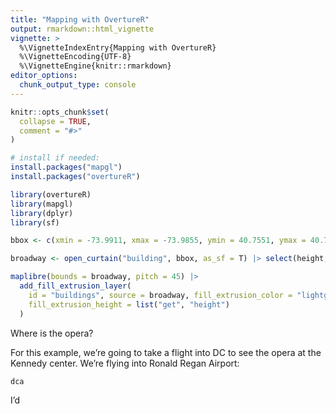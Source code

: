 ```yaml
---
title: "Mapping with OvertureR"
output: rmarkdown::html_vignette
vignette: >
  %\VignetteIndexEntry{Mapping with OvertureR}
  %\VignetteEncoding{UTF-8}
  %\VignetteEngine{knitr::rmarkdown}
editor_options: 
  chunk_output_type: console
---
```


```r
knitr::opts_chunk$set(
  collapse = TRUE,
  comment = "#>"
)
```

```r
# install if needed:
install.packages("mapgl")
install.packages("overtureR")
```

```r
library(overtureR)
library(mapgl)
library(dplyr)
library(sf)
```

```r
bbox <- c(xmin = -73.9911, xmax = -73.9855, ymin = 40.7551, ymax = 40.7591)

broadway <- open_curtain("building", bbox, as_sf = T) |> select(height, geometry)

maplibre(bounds = broadway, pitch = 45) |>
  add_fill_extrusion_layer(
    id = "buildings", source = broadway, fill_extrusion_color = "lightgray",
    fill_extrusion_height = list("get", "height")
  )
```

Where is the opera? 

For this example, we're going to take a flight into DC to see the opera at the
Kennedy center. We're flying into Ronald Regan Airport:

```r
dca
```

I'd 
